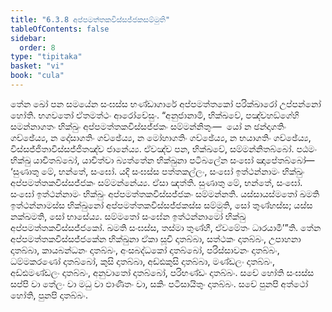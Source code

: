 ```yaml
---
title: "6.3.8 අප්පමත්තකවිස්සජ්ජකසම්මුති"
tableOfContents: false
sidebar:
  order: 8
type: "tipitaka"
basket: "vi"
book: "cula"
---
```



<DynamicBreadcrumb />

<Division number="328" book="cula">

<Paragraph number="1440" book="cula">
තේන ඛෝ පන සමයේන සංඝස්ස භණ්ඩාගාරේ අප්පමත්තකෝ පරික්ඛාරෝ උප්පන්නෝ හෝති. භගවතෝ ඒතමත්ථං ආරෝචේසුං. “අනුජානාමි, භික්ඛවේ, පඤ්චහඞ්ගේහි සමන්නාගතං භික්ඛුං අප්පමත්තකවිස්සජ්ජකං සම්මන්නිතුං—  යෝ න ඡන්දාගතිං ගච්ඡේය්‍ය, න දෝසාගතිං ගච්ඡේය්‍ය, න මෝහාගතිං ගච්ඡේය්‍ය, න භයාගතිං ගච්ඡේය්‍ය, විස්සජ්ජිතාවිස්සජ්ජිතඤ්ච ජානේය්‍ය. ඒවඤ්ච පන, භික්ඛවේ, සම්මන්නිතබ්බෝ. පඨමං භික්ඛු යාචිතබ්බෝ, යාචිත්වා බ්‍යත්තේන භික්ඛුනා පටිබලේන සංඝෝ ඤාපේතබ්බෝ—
</Paragraph>

<Paragraph number="1441" book="cula">
‘සුණාතු මේ, භන්තේ, සංඝෝ. යදි සංඝස්ස පත්තකල්ලං, සංඝෝ ඉත්ථන්නාමං භික්ඛුං අප්පමත්තකවිස්සජ්ජකං සම්මන්නේය්‍ය. ඒසා ඤත්ති.
</Paragraph>

<Paragraph number="1442" book="cula">
සුණාතු මේ, භන්තේ, සංඝෝ. සංඝෝ ඉත්ථන්නාමං භික්ඛුං අප්පමත්තකවිස්සජ්ජකං සම්මන්නති. යස්සායස්මතෝ ඛමති ඉත්ථන්නාමස්ස භික්ඛුනෝ අප්පමත්තකවිස්සජ්ජකස්ස සම්මුති, සෝ තුණ්හස්ස; යස්ස නක්ඛමති, සෝ භාසේය්‍ය.
</Paragraph>

<Paragraph number="1443" book="cula">
සම්මතෝ සංඝේන ඉත්ථන්නාමෝ භික්ඛු අප්පමත්තකවිස්සජ්ජකෝ. ඛමති සංඝස්ස, තස්මා තුණ්හී, ඒවමේතං ධාරයාමී’”ති.
</Paragraph>

<Paragraph number="1444" book="cula">
තේන අප්පමත්තකවිස්සජ්ජකේන භික්ඛුනා ඒකා සූචි දාතබ්බා, සත්ථකං දාතබ්බං, උපාහනා දාතබ්බා, කායබන්ධනං දාතබ්බං, අංසබද්ධකෝ දාතබ්බෝ, පරිස්සාවනං දාතබ්බං, ධම්මකරණෝ දාතබ්බෝ, කුසි දාතබ්බා, අඩ්ඪකුසි දාතබ්බා, මණ්ඩලං දාතබ්බං, අඩ්ඪමණ්ඩලං දාතබ්බං, අනුවාතෝ දාතබ්බෝ, පරිභණ්ඩං දාතබ්බං. සචේ හෝති සංඝස්ස සප්පි වා තේලං වා මධු වා ඵාණිතං වා, සකිං පටිසායිතුං දාතබ්බං. සචේ පුනපි අත්ථෝ හෝති, පුනපි දාතබ්බං.
</Paragraph>
</Division>